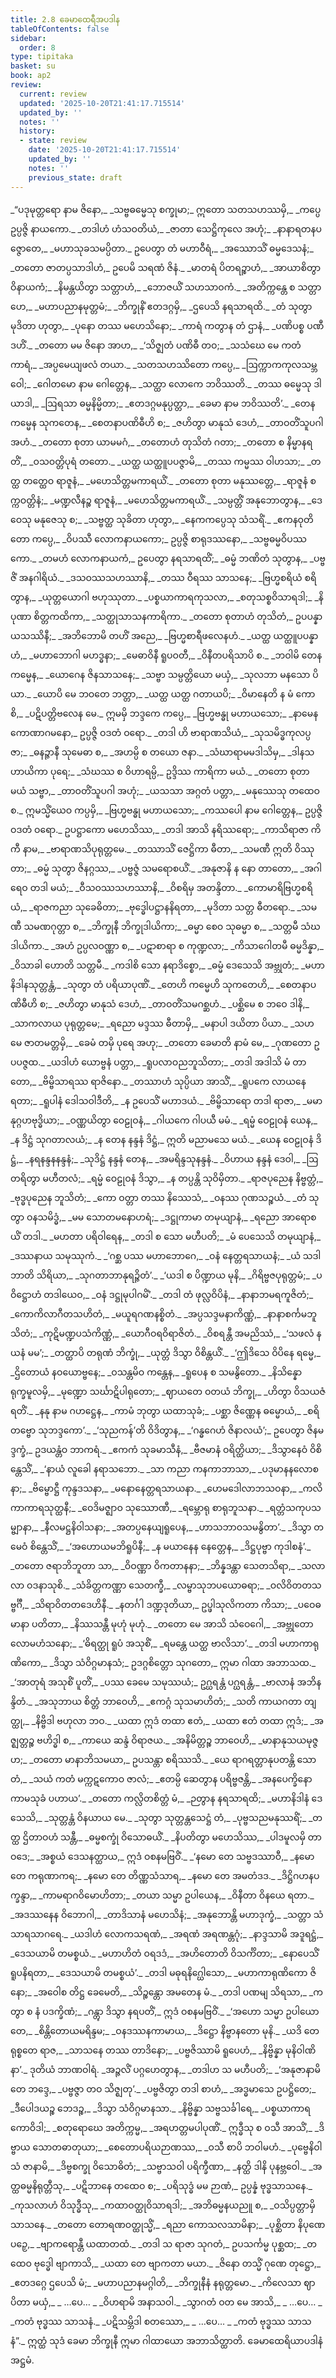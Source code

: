 ```yaml
---
title: 2.8 ခေမာထေရီအပဒါန
tableOfContents: false
sidebar:
  order: 8
type: tipitaka
basket: su
book: ap2
review:
  current: review
  updated: '2025-10-20T21:41:17.715514'
  updated_by: ''
  notes: ''
  history:
  - state: review
    date: '2025-10-20T21:41:17.715514'
    updated_by: ''
    notes: ''
    previous_state: draft
---
```



<DynamicBreadcrumb />


<ReviewStatus review={frontmatter.review} showDetails={true} />

<HypothesisAnnotation frontmatter={frontmatter} />

<Division number="289" book="ap2" e="ch" v="20" p="136">

<Paragraph number="460" type="verses" book="ap2">
_“ပဒုမုတ္တရော နာမ ဇိနော,_  
_သဗ္ဗဓမ္မေသု စက္ခုမာ;_  
ဣတော သတသဟဿမှိ,_  
_ကပ္ပေ ဥပ္ပဇ္ဇိ နာယကော._  

</Paragraph>

</Division>
<Division number="290" book="ap2" e="ch" v="20" p="136">

<Paragraph number="461" type="verses" book="ap2">
_တဒါဟံ ဟံသဝတိယံ,_  
_ဇာတာ သေဋ္ဌိကုလေ အဟုံ;_  
_နာနာရတနပဇ္ဇောတေ,_  
_မဟာသုခသမပ္ပိတာ._  

</Paragraph>

</Division>
<Division number="291" book="ap2" e="ch" v="20" p="136">

<Paragraph number="462" book="ap2">
ဥပေတွာ တံ မဟာဝီရံ,_  
_အဿောသိံ ဓမ္မဒေသနံ;_  
_တတော ဇာတပ္ပသာဒါဟံ,_  
ဥပေမိ သရဏံ ဇိနံ._  

</Paragraph>

</Division>
<Division number="292" book="ap2" e="ch" v="20" p="136">

<Paragraph number="463" type="verses" book="ap2">
_မာတရံ ပိတရဉ္စာဟံ,_  
_အာယာစိတွာ ဝိနာယကံ;_  
_နိမန္တယိတွာ သတ္တာဟံ,_  
_ဘောဇယိံ သဟသာဝကံ._  

</Paragraph>

</Division>
<Division number="293" book="ap2" e="ch" v="20" p="136">

<Paragraph number="464" type="verses" book="ap2">
_အတိက္ကန္တေ စ သတ္တာဟေ,_  
_မဟာပညာနမုတ္တမံ;_  
_ဘိက္ခုနိံ ဧတဒဂ္ဂမှိ,_  
_ဌပေသိ နရသာရထိ._  

</Paragraph>

</Division>
<Division number="294" book="ap2" e="ch" v="20" p="136">

<Paragraph number="465" type="verses" book="ap2">
_တံ သုတွာ မုဒိတာ ဟုတွာ,_  
_ပုနော တဿ မဟေသိနော;_  
_ကာရံ ကတွာန တံ ဌာနံ,_  
_ပဏိပစ္စ ပဏီဒဟိံ._  

</Paragraph>

</Division>
<Division number="295" book="ap2" e="ch" v="20" p="137">

<Paragraph number="466" type="verses" book="ap2">
_တတော မမ ဇိနော အာဟ,_  
_‘သိဇ္ဈတံ ပဏိဓီ တဝ;_  
_သသံဃေ မေ ကတံ ကာရံ,_  
_အပ္ပမေယျဖလံ တယာ._  

</Paragraph>

</Division>
<Division number="296" book="ap2" e="ch" v="20" p="137">

<Paragraph number="467" type="verses" book="ap2">
_သတသဟဿိတော ကပ္ပေ,_  
_ဩက္ကာကကုလသမ္ဘဝေါ;_  
_ဂေါတမော နာမ ဂေါတ္တေန,_  
_သတ္ထာ လောကေ ဘဝိဿတိ._  

</Paragraph>

</Division>
<Division number="297" book="ap2" e="ch" v="20" p="137">

<Paragraph number="468" type="verses" book="ap2">
_တဿ ဓမ္မေသု ဒါယာဒါ,_  
_ဩရသာ ဓမ္မနိမ္မိတာ;_  
_ဧတဒဂ္ဂမနုပ္ပတ္တာ,_  
_ခေမာ နာမ ဘဝိဿတိ’._  

</Paragraph>

</Division>
<Division number="298" book="ap2" e="ch" v="20" p="137">

<Paragraph number="469" type="verses" book="ap2">
_တေန ကမ္မေန သုကတေန,_  
_စေတနာပဏိဓီဟိ စ;_  
_ဇဟိတွာ မာနုသံ ဒေဟံ,_  
_တာဝတိံသူပဂါ အဟံ._  

</Paragraph>

</Division>
<Division number="299" book="ap2" e="ch" v="20" p="137">

<Paragraph number="470" type="verses" book="ap2">
_တတော စုတာ ယာမမဂံ,_  
_တတောဟံ တုသိတံ ဂတာ;_  
_တတော စ နိမ္မာနရတိံ,_  
_ဝသဝတ္တိပုရံ တတော._  

</Paragraph>

</Division>
<Division number="300" book="ap2" e="ch" v="20" p="137">

<Paragraph number="471" type="verses" book="ap2">
_ယတ္ထ ယတ္ထူပပဇ္ဇာမိ,_  
_တဿ ကမ္မဿ ဝါဟသာ;_  
_တတ္ထ တတ္ထေဝ ရာဇူနံ,_  
_မဟေသိတ္တမကာရယိံ._  

</Paragraph>

</Division>
<Division number="301" book="ap2" e="ch" v="20" p="137">

<Paragraph number="472" type="verses" book="ap2">
_တတော စုတာ မနုဿတ္တေ,_  
_ရာဇူနံ စက္ကဝတ္တိနံ;_  
_မဏ္ဍလီနဉ္စ ရာဇူနံ,_  
_မဟေသိတ္တမကာရယိံ._  

</Paragraph>

</Division>
<Division number="302" book="ap2" e="ch" v="20" p="137">

<Paragraph number="473" type="verses" book="ap2">
_သမ္ပတ္တိံ အနုဘောတွာန,_  
_ဒေဝေသု မနုဇေသု စ;_  
_သဗ္ဗတ္ထ သုခိတာ ဟုတွာ,_  
_နေကကပ္ပေသု သံသရိံ._  

</Paragraph>

</Division>
<Division number="303" book="ap2" e="ch" v="20" p="137">

<Paragraph number="474" type="verses" book="ap2">
_ဧကနဝုတိတော ကပ္ပေ,_  
_ဝိပဿီ လောကနာယကော;_  
ဥပ္ပဇ္ဇိ စာရုဒဿနော,_  
_သဗ္ဗဓမ္မဝိပဿကော._  

</Paragraph>

</Division>
<Division number="304" book="ap2" e="ch" v="20" p="137">

<Paragraph number="475" type="verses" book="ap2">
_တမဟံ လောကနာယကံ,_  
ဥပေတွာ နရသာရထိံ;_  
_ဓမ္မံ ဘဏိတံ သုတွာန,_  
_ပဗ္ဗဇိံ အနဂါရိယံ._  

</Paragraph>

</Division>
<Division number="305" book="ap2" e="ch" v="20" p="137">

<Paragraph number="476" type="verses" book="ap2">
_ဒသဝဿသဟဿာနိ,_  
_တဿ ဝီရဿ သာသနေ;_  
_ဗြဟ္မစရိယံ စရိတွာန,_  
_ယုတ္တယောဂါ ဗဟုဿုတာ._  

</Paragraph>

</Division>
<Division number="306" book="ap2" e="ch" v="20" p="138">

<Paragraph number="477" type="verses" book="ap2">
_ပစ္စယာကာရကုသလာ,_  
_စတုသစ္စဝိသာရဒါ;_  
_နိပုဏာ စိတ္တကထိကာ,_  
_သတ္ထုသာသနကာရိကာ._  

</Paragraph>

</Division>
<Division number="307" book="ap2" e="ch" v="20" p="138">

<Paragraph number="478" type="verses" book="ap2">
_တတော စုတာဟံ တုသိတံ,_  
ဥပပန္နာ ယသဿိနီ;_  
_အဘိဘောမိ တဟိံ အညေ,_  
_ဗြဟ္မစာရီဖလေနဟံ._  

</Paragraph>

</Division>
<Division number="308" book="ap2" e="ch" v="20" p="138">

<Paragraph number="479" type="verses" book="ap2">
_ယတ္ထ ယတ္ထူပပန္နာဟံ,_  
_မဟာဘောဂါ မဟဒ္ဓနာ;_  
_မေဓာဝိနီ ရူပဝတီ,_  
_ဝိနီတပရိသာပိ စ._  

</Paragraph>

</Division>
<Division number="309" book="ap2" e="ch" v="20" p="138">

<Paragraph number="480" type="verses" book="ap2">
_ဘဝါမိ တေန ကမ္မေန,_  
_ယောဂေန ဇိနသာသနေ;_  
_သဗ္ဗာ သမ္ပတ္တိယော မယှံ,_  
_သုလဘာ မနသော ပိယာ._  

</Paragraph>

</Division>
<Division number="310" book="ap2" e="ch" v="20" p="138">

<Paragraph number="481" type="verses" book="ap2">
_ယောပိ မေ ဘဝတေ ဘတ္တာ,_  
_ယတ္ထ ယတ္ထ ဂတာယပိ;_  
_ဝိမာနေတိ န မံ ကောစိ,_  
_ပဋိပတ္တိဗလေန မေ._  

</Paragraph>

</Division>
<Division number="311" book="ap2" e="ch" v="20" p="138">

<Paragraph number="482" book="ap2">
ဣမမှိ ဘဒ္ဒကေ ကပ္ပေ,_  
_ဗြဟ္မဗန္ဓု မဟာယသော;_  
_နာမေန ကောဏာဂမနော,_  
ဥပ္ပဇ္ဇိ ဝဒတံ ဝရော._  

</Paragraph>

</Division>
<Division number="312" book="ap2" e="ch" v="20" p="138">

<Paragraph number="483" type="verses" book="ap2">
_တဒါ ဟိ ဗာရာဏသိယံ,_  
_သုသမိဒ္ဓကုလပ္ပဇာ;_  
_ဓနဉ္ဇာနီ သုမေဓာ စ,_  
_အဟမ္ပိ စ တယော ဇနာ._  

</Paragraph>

</Division>
<Division number="313" book="ap2" e="ch" v="20" p="138">

<Paragraph number="484" type="verses" book="ap2">
_သံဃာရာမမဒါသိမှ,_  
_ဒါနသဟာယိကာ ပုရေ;_  
_သံဃဿ စ ဝိဟာရမ္ပိ,_  
ဥဒ္ဒိဿ ကာရိကာ မယံ._  

</Paragraph>

</Division>
<Division number="314" book="ap2" e="ch" v="20" p="138">

<Paragraph number="485" type="verses" book="ap2">
_တတော စုတာ မယံ သဗ္ဗာ,_  
_တာဝတိံသူပဂါ အဟုံ;_  
_ယသသာ အဂ္ဂတံ ပတ္တာ,_  
_မနုဿေသု တထေဝ စ._  

</Paragraph>

</Division>
<Division number="315" book="ap2" e="ch" v="20" p="138">

<Paragraph number="486" book="ap2">
ဣမသ္မိံယေဝ ကပ္ပမှိ,_  
_ဗြဟ္မဗန္ဓု မဟာယသော;_  
_ကဿပေါ နာမ ဂေါတ္တေန,_  
ဥပ္ပဇ္ဇိ ဝဒတံ ဝရော._  

</Paragraph>

</Division>
<Division number="316" book="ap2" e="ch" v="20" p="138">

<Paragraph number="487" type="verses" book="ap2">
ဥပဋ္ဌာကော မဟေသိဿ,_  
_တဒါ အာသိ နရိဿရော;_  
_ကာသိရာဇာ ကိကီ နာမ,_  
_ဗာရာဏသိပုရုတ္တမေ._  

</Paragraph>

</Division>
<Division number="317" book="ap2" e="ch" v="20" p="138">

<Paragraph number="488" type="verses" book="ap2">
_တဿာသိံ ဇေဋ္ဌိကာ ဓီတာ,_  
_သမဏီ ဣတိ ဝိဿုတာ;_  
_ဓမ္မံ သုတွာ ဇိနဂ္ဂဿ,_  
_ပဗ္ဗဇ္ဇံ သမရောစယိံ._  

</Paragraph>

</Division>
<Division number="318" book="ap2" e="ch" v="20" p="138">

<Paragraph number="489" type="verses" book="ap2">
_အနုဇာနိ န နော တာတော,_  
_အဂါရေဝ တဒါ မယံ;_  
_ဝီသဝဿသဟဿာနိ,_  
_ဝိစရိမှ အတန္ဒိတာ._  

</Paragraph>

</Division>
<Division number="319" book="ap2" e="ch" v="20" p="139">

<Paragraph number="490" type="verses" book="ap2">
_ကောမာရိဗြဟ္မစရိယံ,_  
_ရာဇကညာ သုခေဓိတာ;_  
_ဗုဒ္ဓေါပဋ္ဌာနနိရတာ,_  
_မုဒိတာ သတ္တ ဓီတရော._  

</Paragraph>

</Division>
<Division number="320" book="ap2" e="ch" v="20" p="139">

<Paragraph number="491" type="verses" book="ap2">
_သမဏီ သမဏဂုတ္တာ စ,_  
_ဘိက္ခုနီ ဘိက္ခုဒါယိကာ;_  
_ဓမ္မာ စေဝ သုဓမ္မာ စ,_  
_သတ္တမီ သံဃဒါယိကာ._  

</Paragraph>

</Division>
<Division number="321" book="ap2" e="ch" v="20" p="139">

<Paragraph number="492" type="verses" book="ap2">
_အဟံ ဥပ္ပလဝဏ္ဏာ စ,_  
_ပဋာစာရာ စ ကုဏ္ဍလာ;_  
_ကိသာဂေါတမီ ဓမ္မဒိန္နာ,_  
_ဝိသာခါ ဟောတိ သတ္တမီ._  

</Paragraph>

</Division>
<Division number="322" book="ap2" e="ch" v="20" p="139">

<Paragraph number="493" type="verses" book="ap2">
_ကဒါစိ သော နရာဒိစ္စော,_  
_ဓမ္မံ ဒေသေသိ အဗ္ဘုတံ;_  
_မဟာနိဒါနသုတ္တန္တံ,_  
_သုတွာ တံ ပရိယာပုဏိံ._  

</Paragraph>

</Division>
<Division number="323" book="ap2" e="ch" v="20" p="139">

<Paragraph number="494" type="verses" book="ap2">
_တေဟိ ကမ္မေဟိ သုကတေဟိ,_  
_စေတနာပဏိဓီဟိ စ;_  
_ဇဟိတွာ မာနုသံ ဒေဟံ,_  
_တာဝတိံသမဂစ္ဆဟံ._  

</Paragraph>

</Division>
<Division number="324" book="ap2" e="ch" v="20" p="139">

<Paragraph number="495" type="verses" book="ap2">
_ပစ္ဆိမေ စ ဘဝေ ဒါနိ,_  
_သာကလာယ ပုရုတ္တမေ;_  
_ရညော မဒ္ဒဿ ဓီတာမှိ,_  
_မနာပါ ဒယိတာ ပိယာ._  

</Paragraph>

</Division>
<Division number="325" book="ap2" e="ch" v="20" p="139">

<Paragraph number="496" type="verses" book="ap2">
_သဟ မေ ဇာတမတ္တမှိ,_  
_ခေမံ တမှိ ပုရေ အဟု;_  
_တတော ခေမာတိ နာမံ မေ,_  
_ဂုဏတော ဥပပဇ္ဇထ._  

</Paragraph>

</Division>
<Division number="326" book="ap2" e="ch" v="20" p="139">

<Paragraph number="497" type="verses" book="ap2">
_ယဒါဟံ ယောဗ္ဗနံ ပတ္တာ,_  
_ရူပလာဝညဘူသိတာ;_  
_တဒါ အဒါသိ မံ တာတော,_  
_ဗိမ္ဗိသာရဿ ရာဇိနော._  

</Paragraph>

</Division>
<Division number="327" book="ap2" e="ch" v="20" p="139">

<Paragraph number="498" type="verses" book="ap2">
_တဿာဟံ သုပ္ပိယာ အာသိံ,_  
_ရူပကေ လာယနေ ရတာ;_  
_ရူပါနံ ဒေါသဝါဒီတိ,_  
_န ဥပေသိံ မဟာဒယံ._  

</Paragraph>

</Division>
<Division number="328" book="ap2" e="ch" v="20" p="139">

<Paragraph number="499" type="verses" book="ap2">
_ဗိမ္ဗိသာရော တဒါ ရာဇာ,_  
_မမာနုဂ္ဂဟဗုဒ္ဓိယာ;_  
_ဝဏ္ဏယိတွာ ဝေဠုဝနံ,_  
_ဂါယကေ ဂါပယီ မမံ._  

</Paragraph>

</Division>
<Division number="329" book="ap2" e="ch" v="20" p="139">

<Paragraph number="500" type="verses" book="ap2">
_ရမ္မံ ဝေဠုဝနံ ယေန,_  
_န ဒိဋ္ဌံ သုဂတာလယံ;_  
_န တေန နန္ဒနံ ဒိဋ္ဌံ,_  
ဣတိ မညာမသေ မယံ._  

</Paragraph>

</Division>
<Division number="330" book="ap2" e="ch" v="20" p="139">

<Paragraph number="501" type="verses" book="ap2">
_ယေန ဝေဠုဝနံ ဒိဋ္ဌံ,_  
_နရနန္ဒနနန္ဒနံ;_  
_သုဒိဋ္ဌံ နန္ဒနံ တေန,_  
_အမရိန္ဒသုနန္ဒနံ._  

</Paragraph>

</Division>
<Division number="331" book="ap2" e="ch" v="20" p="140">

<Paragraph number="502" type="verses" book="ap2">
_ဝိဟာယ နန္ဒနံ ဒေဝါ,_  
_ဩတရိတွာ မဟီတလံ;_  
_ရမ္မံ ဝေဠုဝနံ ဒိသွာ,_  
_န တပ္ပန္တိ သုဝိမှိတာ._  

</Paragraph>

</Division>
<Division number="332" book="ap2" e="ch" v="20" p="140">

<Paragraph number="503" type="verses" book="ap2">
_ရာဇပုညေန နိဗ္ဗတ္တံ,_  
_ဗုဒ္ဓပုညေန ဘူသိတံ;_  
_ကော ဝတ္တာ တဿ နိဿေသံ,_  
_ဝနဿ ဂုဏသဉ္စယံ._  

</Paragraph>

</Division>
<Division number="333" book="ap2" e="ch" v="20" p="140">

<Paragraph number="504" type="verses" book="ap2">
_တံ သုတွာ ဝနသမိဒ္ဓံ,_  
_မမ သောတမနောဟရံ;_  
_ဒဋ္ဌုကာမာ တမုယျာနံ,_  
_ရညော အာရောစယိံ တဒါ._  

</Paragraph>

</Division>
<Division number="334" book="ap2" e="ch" v="20" p="140">

<Paragraph number="505" type="verses" book="ap2">
_မဟတာ ပရိဝါရေန,_  
_တဒါ စ သော မဟီပတိ;_  
_မံ ပေသေသိ တမုယျာနံ,_  
_ဒဿနာယ သမုဿုကံ._  

</Paragraph>

</Division>
<Division number="335" book="ap2" e="ch" v="20" p="140">

<Paragraph number="506" type="verses" book="ap2">
_‘ဂစ္ဆ ပဿ မဟာဘောဂေ,_  
_ဝနံ နေတ္တရသာယနံ;_  
_ယံ သဒါ ဘာတိ သိရိယာ,_  
_သုဂတာဘာနုရဉ္ဇိတံ’._  

</Paragraph>

</Division>
<Division number="336" book="ap2" e="ch" v="20" p="140">

<Paragraph number="507" type="verses" book="ap2">
_‘ယဒါ စ ပိဏ္ဍာယ မုနိ,_  
_ဂိရိဗ္ဗဇပုရုတ္တမံ;_  
_ပဝိဋ္ဌောဟံ တဒါယေဝ,_  
_ဝနံ ဒဋ္ဌုမုပါဂမိံ’._  

</Paragraph>

</Division>
<Division number="337" book="ap2" e="ch" v="20" p="140">

<Paragraph number="508" type="verses" book="ap2">
_တဒါ တံ ဖုလ္လဝိပိနံ,_  
_နာနာဘမရကူဇိတံ;_  
_ကောကိလာဂီတသဟိတံ,_  
_မယူရဂဏနစ္စိတံ._  

</Paragraph>

</Division>
<Division number="338" book="ap2" e="ch" v="20" p="140">

<Paragraph number="509" type="verses" book="ap2">
_အပ္ပသဒ္ဒမနာကိဏ္ဏံ,_  
_နာနာစင်္ကမဘူသိတံ;_  
_ကုဋိမဏ္ဍပသံကိဏ္ဏံ,_  
_ယောဂီဝရဝိရာဇိတံ._  

</Paragraph>

</Division>
<Division number="339" book="ap2" e="ch" v="20" p="140">

<Paragraph number="510" type="verses" book="ap2">
_ဝိစရန္တီ အမညိဿံ,_  
_‘သဖလံ နယနံ မမ’;_  
_တတ္ထာပိ တရုဏံ ဘိက္ခုံ,_  
_ယုတ္တံ ဒိသွာ ဝိစိန္တယိံ._  

</Paragraph>

</Division>
<Division number="340" book="ap2" e="ch" v="20" p="140">

<Paragraph number="511" type="verses" book="ap2">
_‘ဤဒိသေ ဝိပိနေ ရမ္မေ,_  
_ဌိတောယံ နဝယောဗ္ဗနေ;_  
_ဝသန္တမိဝ ကန္တေန,_  
_ရူပေန စ သမနွိတော._  

</Paragraph>

</Division>
<Division number="341" book="ap2" e="ch" v="20" p="140">

<Paragraph number="512" type="verses" book="ap2">
_နိသိန္နော ရုက္ခမူလမှိ,_  
_မုဏ္ဍော သင်္ဃာဋိပါရုတော;_  
_ဈာယတေ ဝတယံ ဘိက္ခု,_  
_ဟိတွာ ဝိသယဇံ ရတိံ._  

</Paragraph>

</Division>
<Division number="342" book="ap2" e="ch" v="20" p="140">

<Paragraph number="513" type="verses" book="ap2">
_နနု နာမ ဂဟဋ္ဌေန,_  
_ကာမံ ဘုတွာ ယထာသုခံ;_  
_ပစ္ဆာ ဇိဏ္ဏေန ဓမ္မောယံ,_  
_စရိတဗ္ဗော သုဘဒ္ဒကော’._  

</Paragraph>

</Division>
<Division number="343" book="ap2" e="ch" v="20" p="140">

<Paragraph number="514" book="ap2">
_‘သုညကန်’တိ ဝိဒိတွာန,_  
_‘ဂန္ဓဂေဟံ ဇိနာလယံ’;_  
ဥပေတွာ ဇိနမဒ္ဒက္ခံ,_  
ဥဒယန္တံဝ ဘာကရံ._  

</Paragraph>

</Division>
<Division number="344" book="ap2" e="ch" v="20" p="141">

<Paragraph number="515" type="verses" book="ap2">
_ဧကကံ သုခမာသီနံ,_  
_ဗီဇမာနံ ဝရိတ္ထိယာ;_  
_ဒိသွာနေဝံ ဝိစိန္တေသိံ,_  
_‘နာယံ လူခေါ နရာသဘော._  

</Paragraph>

</Division>
<Division number="345" book="ap2" e="ch" v="20" p="141">

<Paragraph number="516" type="verses" book="ap2">
_သာ ကညာ ကနကာဘာသာ,_  
_ပဒုမာနနလောစနာ;_  
_ဗိမ္ဗောဋ္ဌီ ကုန္ဒဒသနာ,_  
_မနောနေတ္တရသာယနာ._  

</Paragraph>

</Division>
<Division number="346" book="ap2" e="ch" v="20" p="141">

<Paragraph number="517" type="verses" book="ap2">
_ဟေမဒေါလာဘသဝနာ,_  
_ကလိကာကာရသုတ္ထနီ;_  
_ဝေဒိမဇ္ဈာဝ သုဿောဏီ,_  
_ရမ္ဘောရု စာရုဘူသနာ._  

</Paragraph>

</Division>
<Division number="347" book="ap2" e="ch" v="20" p="141">

<Paragraph number="518" type="verses" book="ap2">
_ရတ္တံသကုပသမ္ဗျာနာ,_  
_နီလမဋ္ဌနိဝါသနာ;_  
_အတပ္ပနေယျရူပေန,_  
_ဟာသဘာဝသမနွိတာ’._  

</Paragraph>

</Division>
<Division number="348" book="ap2" e="ch" v="20" p="141">

<Paragraph number="519" type="verses" book="ap2">
_ဒိသွာ တမေဝံ စိန္တေသိံ,_  
_‘အဟောယမဘိရူပိနီ;_  
_န မယာနေန နေတ္တေန,_  
_ဒိဋ္ဌပုဗ္ဗာ ကုဒါစနံ’._  

</Paragraph>

</Division>
<Division number="349" book="ap2" e="ch" v="20" p="141">

<Paragraph number="520" type="verses" book="ap2">
_တတော ဇရာဘိဘူတာ သာ,_  
_ဝိဝဏ္ဏာ ဝိကတာနနာ;_  
_ဘိန္နဒန္တာ သေတသိရာ,_  
_သလာလာ ဝဒနာသုစိ._  

</Paragraph>

</Division>
<Division number="350" book="ap2" e="ch" v="20" p="141">

<Paragraph number="521" type="verses" book="ap2">
_သံခိတ္တကဏ္ဏာ သေတက္ခီ,_  
_လမ္ဗာသုဘပယောဓရာ;_  
_ဝလိဝိတတသဗ္ဗင်္ဂီ,_  
_သိရာဝိတတဒေဟိနီ._  

</Paragraph>

</Division>
<Division number="351" book="ap2" e="ch" v="20" p="141">

<Paragraph number="522" type="verses" book="ap2">
_နတင်္ဂါ ဒဏ္ဍဒုတိယာ,_  
ဥပ္ဖါသုလိကတာ ကိသာ;_  
_ပဝေဓမာနာ ပတိတာ,_  
_နိဿသန္တီ မုဟုံ မုဟုံ._  

</Paragraph>

</Division>
<Division number="352" book="ap2" e="ch" v="20" p="141">

<Paragraph number="523" type="verses" book="ap2">
_တတော မေ အာသိ သံဝေဂေါ,_  
_အဗ္ဘုတော လောမဟံသနော;_  
_‘ဓိရတ္ထု ရူပံ အသုစိံ,_  
_ရမန္တေ ယတ္ထ ဗာလိသာ’._  

</Paragraph>

</Division>
<Division number="353" book="ap2" e="ch" v="20" p="141">

<Paragraph number="524" book="ap2">
_တဒါ မဟာကာရုဏိကော,_  
_ဒိသွာ သံဝိဂ္ဂမာနသံ;_  
ဥဒဂ္ဂစိတ္တော သုဂတော,_  
ဣမာ ဂါထာ အဘာသထ._  

</Paragraph>

</Division>
<Division number="354" book="ap2" e="ch" v="20" p="141">

<Paragraph number="525" type="verses" book="ap2">
_‘အာတုရံ အသုစိံ ပူတိံ,_  
_ပဿ ခေမေ သမုဿယံ;_  
ဥဂ္ဃရန္တံ ပဂ္ဃရန္တံ,_  
_ဗာလာနံ အဘိနန္ဒိတံ._  

</Paragraph>

</Division>
<Division number="355" book="ap2" e="ch" v="20" p="141">

<Paragraph number="526" type="verses" book="ap2">
_အသုဘာယ စိတ္တံ ဘာဝေဟိ,_  
_ဧကဂ္ဂံ သုသမာဟိတံ;_  
_သတိ ကာယဂတာ တျတ္ထု,_  
_နိဗ္ဗိဒါ ဗဟုလာ ဘဝ._  

</Paragraph>

</Division>
<Division number="356" book="ap2" e="ch" v="20" p="141">

<Paragraph number="527" type="verses" book="ap2">
_ယထာ ဣဒံ တထာ ဧတံ,_  
_ယထာ ဧတံ တထာ ဣဒံ;_  
_အဇ္ဈတ္တဉ္စ ဗဟိဒ္ဓါ စ,_  
_ကာယေ ဆန္ဒံ ဝိရာဇယ._  

</Paragraph>

</Division>
<Division number="357" book="ap2" e="ch" v="20" p="142">

<Paragraph number="528" type="verses" book="ap2">
_အနိမိတ္တဉ္စ ဘာဝေဟိ,_  
_မာနာနုသယမုဇ္ဇဟ;_  
_တတော မာနာဘိသမယာ,_  
ဥပသန္တာ စရိဿသိ._  

</Paragraph>

</Division>
<Division number="358" book="ap2" e="ch" v="20" p="142">

<Paragraph number="529" type="verses" book="ap2">
_ယေ ရာဂရတ္တာနုပတန္တိ သောတံ,_  
_သယံ ကတံ မက္ကဋကောဝ ဇာလံ;_  
_ဧတမ္ပိ ဆေတွာန ပရိဗ္ဗဇန္တိ,_  
_အနပေက္ခိနော ကာမသုခံ ပဟာယ’._  

</Paragraph>

</Division>
<Division number="359" book="ap2" e="ch" v="20" p="142">

<Paragraph number="530" type="verses" book="ap2">
_တတော ကလ္လိတစိတ္တံ မံ,_  
_ဉတွာန နရသာရထိ;_  
_မဟာနိဒါနံ ဒေသေသိ,_  
_သုတ္တန္တံ ဝိနယာယ မေ._  

</Paragraph>

</Division>
<Division number="360" book="ap2" e="ch" v="20" p="142">

<Paragraph number="531" type="verses" book="ap2">
_သုတွာ သုတ္တန္တသေဋ္ဌံ တံ,_  
_ပုဗ္ဗသညမနုဿရိံ;_  
_တတ္ထ ဌိတာဝဟံ သန္တီ,_  
_ဓမ္မစက္ခုံ ဝိသောဓယိံ._  

</Paragraph>

</Division>
<Division number="361" book="ap2" e="ch" v="20" p="142">

<Paragraph number="532" type="verses" book="ap2">
_နိပတိတွာ မဟေသိဿ,_  
_ပါဒမူလမှိ တာဝဒေ;_  
_အစ္စယံ ဒေသနတ္ထာယ,_  
ဣဒံ ဝစနမဗြဝိံ._  

</Paragraph>

</Division>
<Division number="362" book="ap2" e="ch" v="20" p="142">

<Paragraph number="533" type="verses" book="ap2">
_‘နမော တေ သဗ္ဗဒဿာဝီ,_  
_နမော တေ ကရုဏာကရ;_  
_နမော တေ တိဏ္ဏသံသာရ,_  
_နမော တေ အမတံဒဒ._  

</Paragraph>

</Division>
<Division number="363" book="ap2" e="ch" v="20" p="227">

<Paragraph number="534" type="verses" book="ap2">
_ဒိဋ္ဌိဂဟနပက္ခန္ဒာ,_  
_ကာမရာဂဝိမောဟိတာ;_  
_တယာ သမ္မာ ဥပါယေန,_  
_ဝိနီတာ ဝိနယေ ရတာ._  

</Paragraph>

</Division>
<Division number="364" book="ap2" e="ch" v="20" p="227">

<Paragraph number="535" type="verses" book="ap2">
_အဒဿနေန ဝိဘောဂါ,_  
_တာဒိသာနံ မဟေသိနံ;_  
_အနုဘောန္တိ မဟာဒုက္ခံ,_  
_သတ္တာ သံသာရသာဂရေ._  

</Paragraph>

</Division>
<Division number="365" book="ap2" e="ch" v="20" p="227">

<Paragraph number="536" type="verses" book="ap2">
_ယဒါဟံ လောကသရဏံ,_  
_အရဏံ အရဏန္တဂုံ;_  
_နာဒ္ဒသာမိ အဒူရဋ္ဌံ,_  
_ဒေသယာမိ တမစ္စယံ._  

</Paragraph>

</Division>
<Division number="366" book="ap2" e="ch" v="20" p="228">

<Paragraph number="537" type="verses" book="ap2">
_မဟာဟိတံ ဝရဒဒံ,_  
_အဟိတောတိ ဝိသင်္ကိတာ;_  
_နောပေသိံ ရူပနိရတာ,_  
_ဒေသယာမိ တမစ္စယံ’._  

</Paragraph>

</Division>
<Division number="367" book="ap2" e="ch" v="20" p="228">

<Paragraph number="538" type="verses" book="ap2">
_တဒါ မဓုရနိဂ္ဃေါသော,_  
_မဟာကာရုဏိကော ဇိနော;_  
_အဝေါစ တိဋ္ဌ ခေမေတိ,_  
_သိဉ္စန္တော အမတေန မံ._  

</Paragraph>

</Division>
<Division number="368" book="ap2" e="ch" v="20" p="228">

<Paragraph number="539" type="verses" book="ap2">
_တဒါ ပဏမျ သိရသာ,_  
_ကတွာ စ နံ ပဒက္ခိဏံ;_  
_ဂန္တွာ ဒိသွာ နရပတိံ,_  
ဣဒံ ဝစနမဗြဝိံ._  

</Paragraph>

</Division>
<Division number="369" book="ap2" e="ch" v="20" p="228">

<Paragraph number="540" type="verses" book="ap2">
_‘အဟော သမ္မာ ဥပါယော တေ,_  
_စိန္တိတောယမရိန္ဒမ;_  
_ဝနဒဿနကာမာယ,_  
_ဒိဋ္ဌော နိဗ္ဗာနတော မုနိ._  

</Paragraph>

</Division>
<Division number="370" book="ap2" e="ch" v="20" p="228">

<Paragraph number="541" type="verses" book="ap2">
_ယဒိ တေ ရုစ္စတေ ရာဇ,_  
_သာသနေ တဿ တာဒိနော;_  
_ပဗ္ဗဇိဿာမိ ရူပေဟံ,_  
_နိဗ္ဗိန္နာ မုနိဝါဏိနာ’._  


</Paragraph>
</Division>

<Paragraph number="542" type="center" book="ap2">
ဒုတိယံ ဘာဏဝါရံ.


</Paragraph>

<Division number="371" book="ap2" e="ch" v="20" p="228">

<Paragraph number="543" type="verses" book="ap2">
_အဉ္ဇလိံ ပဂ္ဂဟေတွာန,_  
_တဒါဟ သ မဟီပတိ;_  
_‘အနုဇာနာမိ တေ ဘဒ္ဒေ,_  
_ပဗ္ဗဇ္ဇာ တဝ သိဇ္ဈတု’._  

</Paragraph>

</Division>
<Division number="372" book="ap2" e="ch" v="20" p="228">

<Paragraph number="544" type="verses" book="ap2">
_ပဗ္ဗဇိတွာ တဒါ စာဟံ,_  
_အဒ္ဓမာသေ ဥပဋ္ဌိတေ;_  
_ဒီပေါဒယဉ္စ ဘေဒဉ္စ,_  
_ဒိသွာ သံဝိဂ္ဂမာနသာ._  

</Paragraph>

</Division>
<Division number="373" book="ap2" e="ch" v="20" p="228">

<Paragraph number="545" type="verses" book="ap2">
_နိဗ္ဗိန္နာ သဗ္ဗသင်္ခါရေ,_  
_ပစ္စယာကာရကောဝိဒါ;_  
_စတုရောဃေ အတိက္ကမ္မ,_  
_အရဟတ္တမပါပုဏိံ._  

</Paragraph>

</Division>
<Division number="374" book="ap2" e="ch" v="20" p="228">

<Paragraph number="546" type="verses" book="ap2">
ဣဒ္ဓီသု စ ဝသီ အာသိံ,_  
_ဒိဗ္ဗာယ သောတဓာတုယာ;_  
_စေတောပရိယဉာဏဿ,_  
_ဝသီ စာပိ ဘဝါမဟံ._  

</Paragraph>

</Division>
<Division number="375" book="ap2" e="ch" v="20" p="228">

<Paragraph number="547" type="verses" book="ap2">
_ပုဗ္ဗေနိဝါသံ ဇာနာမိ,_  
_ဒိဗ္ဗစက္ခု ဝိသောဓိတံ;_  
_သဗ္ဗာသဝါ ပရိက္ခီဏာ,_  
_နတ္ထိ ဒါနိ ပုနဗ္ဘဝေါ._  

</Paragraph>

</Division>
<Division number="376" book="ap2" e="ch" v="20" p="228">

<Paragraph number="548" type="verses" book="ap2">
_အတ္ထဓမ္မနိရုတ္တီသု,_  
_ပဋိဘာနေ တထေဝ စ;_  
_ပရိသုဒ္ဓံ မမ ဉာဏံ,_  
ဥပ္ပန္နံ ဗုဒ္ဓသာသနေ._  

</Paragraph>

</Division>
<Division number="377" book="ap2" e="ch" v="20" p="228">

<Paragraph number="549" type="verses" book="ap2">
_ကုသလာဟံ ဝိသုဒ္ဓီသု,_  
_ကထာဝတ္ထုဝိသာရဒါ;_  
_အဘိဓမ္မနယညူ စ,_  
_ဝသိပ္ပတ္တာမှိ သာသနေ._  

</Paragraph>

</Division>
<Division number="378" book="ap2" e="ch" v="20" p="229">

<Paragraph number="550" type="verses" book="ap2">
_တတော တောရဏဝတ္ထုသ္မိံ,_  
_ရညာ ကောသလသာမိနာ;_  
_ပုစ္ဆိတာ နိပုဏေ ပဉှေ,_  
_ဗျာကရောန္တီ ယထာတထံ._  

</Paragraph>

</Division>
<Division number="379" book="ap2" e="ch" v="20" p="229">

<Paragraph number="551" type="verses" book="ap2">
_တဒါ သ ရာဇာ သုဂတံ,_  
ဥပသင်္ကမ္မ ပုစ္ဆထ;_  
_တထေဝ ဗုဒ္ဓေါ ဗျာကာသိ,_  
_ယထာ တေ ဗျာကတာ မယာ._  

</Paragraph>

</Division>
<Division number="380" book="ap2" e="ch" v="20" p="229">

<Paragraph number="552" type="verses" book="ap2">
_ဇိနော တသ္မိံ ဂုဏေ တုဋ္ဌော,_  
_ဧတဒဂ္ဂေ ဌပေသိ မံ;_  
_မဟာပညာနမဂ္ဂါတိ,_  
_ဘိက္ခုနီနံ နရုတ္တမော._  

</Paragraph>

</Division>
<Division number="381" book="ap2" e="ch" v="20" p="229">

<Paragraph number="553" type="verses" book="ap2">
_ကိလေသာ ဈာပိတာ မယှံ,_  
_ …ပေ… _  
_ဝိဟရာမိ အနာသဝါ._  

</Paragraph>

</Division>
<Division number="382" book="ap2" e="ch" v="20" p="229">

<Paragraph number="554" type="verses" book="ap2">
_သွာဂတံ ဝတ မေ အာသိ,_  
_ …ပေ… _  
_ကတံ ဗုဒ္ဓဿ သာသနံ._  

</Paragraph>

</Division>
<Division number="383" book="ap2" e="ch" v="20" p="229">

<Paragraph number="555" type="verses" book="ap2">
_ပဋိသမ္ဘိဒါ စတဿော,_  
_ …ပေ… _  
_ကတံ ဗုဒ္ဓဿ သာသနံ”._  

</Paragraph>

<Paragraph number="556" book="ap2">
ဣတ္ထံ သုဒံ ခေမာ ဘိက္ခုနီ ဣမာ ဂါထာယော အဘာသိတ္ထာတိ.

</Paragraph>
</Division>

<Paragraph number="557" type="center" book="ap2">
ခေမာထေရိယာပဒါနံ အဋ္ဌမံ.
</Paragraph>